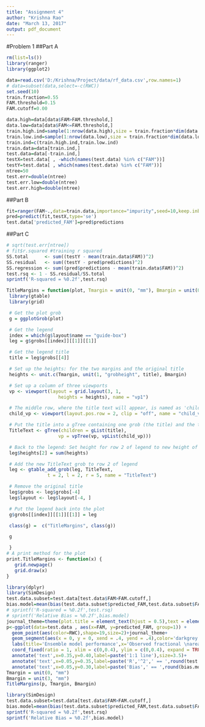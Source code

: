 ```yaml
---
title: "Assignment 4"
author: "Krishna Rao"
date: "March 13, 2017"
output: pdf_document
---
```


#Problem 1
##Part A
```r
rm(list=ls())
library(ranger)
library(ggplot2)
```



```r
data=read.csv('D:/Krishna/Project/data/rf_data.csv',row.names=1)
# data=subset(data,select=-c(RWC))
set.seed(10)
train.fraction=0.55
FAM.threshold=0.15
FAM.cutoff=0.00
```
```r
data.high=data[data$FAM>FAM.threshold,]
data.low=data[data$FAM<=FAM.threshold,]
train.high.ind=sample(1:nrow(data.high),size = train.fraction*dim(data.high)[1])
train.low.ind=sample(1:nrow(data.low),size = train.fraction*dim(data.low)[1])
train.ind=c(train.high.ind,train.low.ind)
train.data=data[train.ind,]
test.data=data[-train.ind,]
testX=test.data[ , -which(names(test.data) %in% c("FAM"))]
testY=test.data[ , which(names(test.data) %in% c("FAM"))]
ntree=50
test.err=double(ntree)
test.err.low=double(ntree)
test.err.high=double(ntree)

```

##Part B
```r
fit=ranger(FAM~.,data=train.data,importance="impurity",seed=10,keep.inbag=TRUE)
pred=predict(fit,testX,type='se')
test.data['predicted_FAM']=pred$predictions
```

##Part C
```r
# sqrt(test.err[ntree])
# fit$r.squared #training r squared
SS.total      <- sum((testY - mean(train.data$FAM))^2)
SS.residual   <- sum((testY - pred$predictions)^2)
SS.regression <- sum((pred$predictions - mean(train.data$FAM))^2)
test.rsq <- 1 - SS.residual/SS.total
sprintf('R-squared = %0.2f',test.rsq)
```


```r
TitleMargins = function(plot, Tmargin = unit(0, "mm"), Bmargin = unit(0, "mm")) { 
 library(gtable)
 library(grid)

 # Get the plot grob
 g = ggplotGrob(plot)

 # Get the legend
 index = which(g$layout$name == "guide-box")
 leg = g$grobs[[index]][[1]][[1]]

 # Get the legend title 
 title = leg$grobs[[4]]

 # Set up the heights: for the two margins and the original title
 heights <- unit.c(Tmargin, unit(1, "grobheight", title), Bmargin)

 # Set up a column of three viewports
 vp <- viewport(layout = grid.layout(3, 1,
                   heights = heights), name = "vp1")

 # The middle row, where the title text will appear, is named as 'child_vp'.
 child_vp <- viewport(layout.pos.row = 2, clip = "off", name = "child_vp")

 # Put the title into a gTree containing one grob (the title) and the three viewports
 TitleText <- gTree(children = gList(title),
                   vp = vpTree(vp, vpList(child_vp)))

 # Back to the legend: Set height for row 2 of legend to new height of TitleText
 leg$heights[2] = sum(heights)

 # Add the new TitleText grob to row 2 of legend
 leg <- gtable_add_grob(leg, TitleText, 
               t = 2, l = 2, r = 5, name = "TitleText")

 # Remove the original title
 leg$grobs <- leg$grobs[-4]
 leg$layout <- leg$layout[-4, ]

 # Put the legend back into the plot
 g$grobs[[index]][[1]][[1]] = leg

 class(g) =  c("TitleMargins", class(g))

 g

 }
# A print method for the plot
print.TitleMargins <- function(x) {
   grid.newpage()
   grid.draw(x)
}

```

```r
library(dplyr)
library(SimDesign)
test.data.subset=test.data[test.data$FAM>FAM.cutoff,]
bias.model=mean(bias(test.data.subset$predicted_FAM,test.data.subset$FAM,relative=TRUE))
# sprintf('R-squared = %0.2f',test.rsq)
# sprintf('Relative Bias = %0.2f',bias.model)
journal_theme=theme(plot.title = element_text(hjust = 0.5),text = element_text(size=13))
p<-ggplot(data=test.data , aes(x=FAM, y=predicted_FAM, group=1)) +
  geom_point(aes(color=RWC),shape=19,size=2)+journal_theme+
  geom_segment(aes(x = 0, y = 0, xend = .4, yend = .4),color='darkgrey',size=0.8)+
  labs(title='Ensemble model performance',x='Observed fractional \narea of mortlality',y='Predicted fractional \narea of mortality',color='Relative\nwater content')+
  coord_fixed(ratio = 1, xlim = c(0,0.4), ylim = c(0,0.4), expand = TRUE)+
  annotate('text',x=0.35,y=0.40,label=paste('1:1 line'),size=3.5)+
  annotate('text',x=0.05,y=0.35,label=paste('R','^2',' == ',round(test.rsq,2)),size=5,parse=TRUE,hjust=0)+
  annotate('text',x=0.05,y=0.30,label=paste('Bias',' == ',round(bias.model,2)),size=5,parse=TRUE,hjust=0)
Tmargin = unit(0, "mm")
Bmargin = unit(3, "mm")
TitleMargins(p, Tmargin, Bmargin)
```

```r
library(SimDesign)
test.data.subset=test.data[test.data$FAM>FAM.cutoff,]
bias.model=mean(bias(test.data.subset$predicted_FAM,test.data.subset$FAM,relative=TRUE))
sprintf('R-squared = %0.2f',test.rsq)
sprintf('Relative Bias = %0.2f',bias.model)
```






